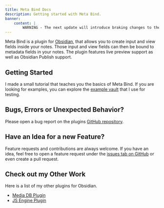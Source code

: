 ```yaml
---
title: Meta Bind Docs
description: Getting started with Meta Bind.
banner:
    content: |
        WARNING - The next update will introduce braking changes to the JS View Field
---
```



<AutofillSearch></AutofillSearch>

Meta Bind is a plugin for [Obsidian](https://obsidian.md/), that allows you to create input and view fields inside your notes.
Those input and view fields can then be bound to metadata fields in your notes.
The plugin features live preview support as well as Obsidian Publish support.

## Getting Started

I made a small tutorial that teaches you the basics of Meta Bind.
If you are looking for examples, you can explore the [example vault](https://github.com/mProjectsCode/obsidian-meta-bind-plugin/tree/master/exampleVault) that I use for testing.

## Bugs, Errors or Unexpected Behavior?

Please open a bug report on the plugins [GitHub repository](https://github.com/mProjectsCode/obsidian-meta-bind-plugin/issues).

## Have an Idea for a new Feature?

Feature requests and contributions are always welcome.
If you have an idea, feel free to open a feature request under the [issues tab on GitHub](https://github.com/mProjectsCode/obsidian-meta-bind-plugin/issues) or even create a pull request.

## Check out my Other Work

Here is a list of my other plugins for Obsidian.

- [Media DB Plugin](https://github.com/mProjectsCode/obsidian-media-db-plugin)
- [JS Engine Plugin](https://github.com/mProjectsCode/obsidian-js-engine-plugin)

